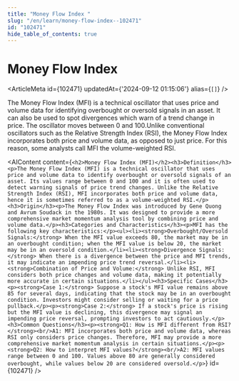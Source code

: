 ```yaml
---
title: "Money Flow Index "
slug: "/en/learn/money-flow-index--102471"
id: "102471"
hide_table_of_contents: true
---
```



# Money Flow Index 

<ArticleMeta id={102471} updatedAt={'2024-09-12 01:15:06'} alias={`[]`} />
<div className='border-solid border-b border-t-0 my-4 border-[var(--ifm-color-gray-300)]' />

The Money Flow Index (MFI) is a technical oscillator that uses price and volume data for identifying overbought or oversold signals in an asset. It can also be used to spot divergences which warn of a trend change in price. The oscillator moves between 0 and 100.Unlike conventional oscillators such as the Relative Strength Index (RSI), the Money Flow Index incorporates both price and volume data, as opposed to just price. For this reason, some analysts call MFI the volume-weighted RSI.

<AIContent content={`<h2>Money Flow Index (MFI)</h2><h3>Definition</h3><p>The Money Flow Index (MFI) is a technical oscillator that uses price and volume data to identify overbought or oversold signals of an asset. Its values range between 0 and 100 and it is often used to detect warning signals of price trend changes. Unlike the Relative Strength Index (RSI), MFI incorporates both price and volume data, hence it is sometimes referred to as a volume-weighted RSI.</p><h3>Origin</h3><p>The Money Flow Index was introduced by Gene Quong and Avrum Soudack in the 1980s. It was designed to provide a more comprehensive market momentum analysis tool by combining price and volume data.</p><h3>Categories and Characteristics</h3><p>MFI has the following key characteristics:</p><ul><li><strong>Overbought/Oversold Signals:</strong> When the MFI value exceeds 80, the market may be in an overbought condition; when the MFI value is below 20, the market may be in an oversold condition.</li><li><strong>Divergence Signals:</strong> When there is a divergence between the price and MFI trends, it may indicate an impending price trend reversal.</li><li><strong>Combination of Price and Volume:</strong> Unlike RSI, MFI considers both price changes and volume data, making it potentially more accurate in certain situations.</li></ul><h3>Specific Cases</h3><p><strong>Case 1:</strong> Suppose a stock's MFI value remains above 85 for several days, indicating that the stock may be in an overbought condition. Investors might consider selling or waiting for a price pullback.</p><p><strong>Case 2:</strong> If a stock's price is rising but the MFI value is declining, this divergence may signal an impending price reversal, prompting investors to act cautiously.</p><h3>Common Questions</h3><p><strong>Q1: How is MFI different from RSI?</strong><br/>A1: MFI incorporates both price and volume data, whereas RSI only considers price changes. Therefore, MFI may provide a more comprehensive market momentum analysis in certain situations.</p><p><strong>Q2: How to interpret MFI values?</strong><br/>A2: MFI values range between 0 and 100. Values above 80 are generally considered overbought, while values below 20 are considered oversold.</p>`} id={102471} />
